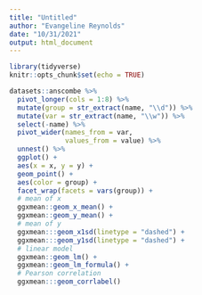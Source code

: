 ```yaml
---
title: "Untitled"
author: "Evangeline Reynolds"
date: "10/31/2021"
output: html_document
---
```


```r
library(tidyverse)
knitr::opts_chunk$set(echo = TRUE)
```


```r
datasets::anscombe %>%
  pivot_longer(cols = 1:8) %>%
  mutate(group = str_extract(name, "\\d")) %>%
  mutate(var = str_extract(name, "\\w")) %>% 
  select(-name) %>% 
  pivot_wider(names_from = var, 
              values_from = value) %>% 
  unnest() %>% 
  ggplot() + 
  aes(x = x, y = y) + 
  geom_point() + 
  aes(color = group) + 
  facet_wrap(facets = vars(group)) + 
  # mean of x
  ggxmean::geom_x_mean() + 
  ggxmean::geom_y_mean() + 
  # mean of y
  ggxmean:::geom_x1sd(linetype = "dashed") + 
  ggxmean:::geom_y1sd(linetype = "dashed") + 
  # linear model
  ggxmean::geom_lm() + 
  ggxmean::geom_lm_formula() + 
  # Pearson correlation
  ggxmean:::geom_corrlabel()
```

